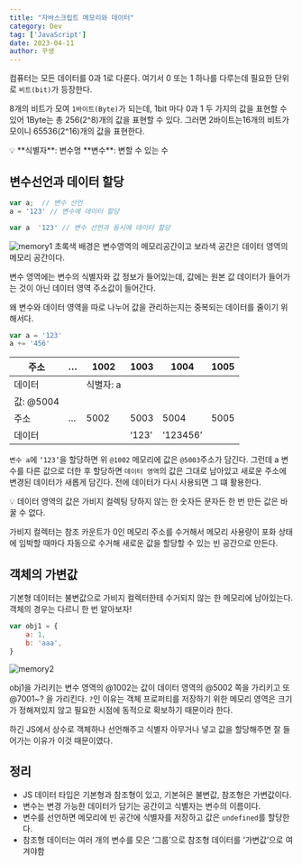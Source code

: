 ```yaml
---
title: "자바스크립트 메모리와 데이터"
category: Dev
tag: ['JavaScript']
date: 2023-04-11
author: 꾸생
---
```


컴퓨터는 모든 데이터를 0과 1로 다룬다. 여기서 0 또는 1 하나를 다루는데 필요한 단위로 `비트(bit)`가 등장한다.

8개의 비트가 모여 `1바이트(Byte)`가 되는데, 1bit 마다 0과 1 두 가지의 값을 표현할 수 있어 1Byte는 총 256(2^8)개의 값을 표현할 수 있다. 그러면 2바이트는16개의 비트가 모이니 65536(2^16)개의 값을 표현한다.

<aside>
💡 **식별자**: 변수명
**변수**: 변할 수 있는 수
</aside>

## 변수선언과 데이터 할당

```jsx
var a;  // 변수 선언
a = '123' // 변수에 데이터 할당

var a  '123' // 변수 선언과 동시에 데이터 할당
```

![memory1](/archive/dev/js-memory-data/js-memory0.webp)
초록색 배경은 변수영역의 메모리공간이고 보라색 공간은 데이터 영역의 메모리 공간이다.

변수 영역에는 변수의 식별자와 값 정보가 들어있는데, 값에는 원본 값 데이터가 들어가는 것이 아닌 데이터 영역 주소값이 들어간다.

왜 변수와 데이터 영역을 따로 나누어 값을 관리하는지는 중복되는 데이터를 줄이기 위해서다.

```jsx
var a = '123'
a += '456'
```

| 주소 | … | 1002 | 1003 | 1004 | 1005 |
| --- | --- | --- | --- | --- | --- |
| 데이터 |  | 식별자: a
값: @5004 |  |  |  |
| 주소 | … | 5002 | 5003 | 5004 | 5005 |
| 데이터 |  |  | ‘123’ | ‘123456’ |  |

`변수 a`에 `‘123’`을 할당하면 위 `@1002` 메모리에 값은 `@5003`주소가 담긴다. 그런데 a 변수를 다른 값으로 더한 후 할당하면 `데이터 영역`의 값은 그대로 남아있고 새로운 주소에 변경된 데이터가 새롭게 담긴다. 전에 데이터가 다시 사용되면 그 떄 활용한다.

<aside>
💡 데이터 영역의 값은 가비지 컬렉팅 당하지 않는 한 숫자든 문자든 한 번 만든 값은 바꿀 수 없다.

</aside>

가비지 컬렉터는 참조 카운트가 0인 메모리 주소를 수거해서 메모리 사용량이 포화 상태에 임박할 때마다 자동으로 수거해 새로운 값을 할당할 수 있는 빈 공간으로 만든다.

## 객체의 가변값

기본형 데이터는 불변값으로 가비지 컬렉터한테 수거되지 않는 한 메모리에 남아있는다. 객체의 경우는 다르니 한 번 알아보자!

```jsx
var obj1 = {
	a: 1,
	b: 'aaa',
}
```

![memory2](/archive/dev/js-memory-data/js-memory1.webp)

obj1을 가리키는 변수 영역의 @1002는 값이 데이터 영역의 @5002 쪽을 가리키고 또 @7001~? 을 가리킨다. `?`인 이유는 객체 프로퍼티를 저장하기 위한 메모리 영역은 크기가 정해져있지 않고 필요한 시점에 동적으로 확보하기 때문이라 한다.

하긴 JS에서 상수로 객체하나 선언해주고 식별자 아무거나 넣고 값을 할당해주면 잘 들어가는 이유가 이것 때문이였다.

## 정리

- JS 데이터 타입은 기본형과 참조형이 있고, 기본혀은 불변값, 참조형은 가변값이다.
- 변수는 변경 가능한 데이터가 담기는 공간이고 식별자는 변수의 이름이다.
- 변수를 선언하면 메모리에 빈 공간에 식별자를 저장하고 값은 `undefined`를 할당한다.
- 참조형 데이터는 여러 개의 변수를 모은 ‘그룹’으로 참조형 데이터를 ‘가변값’으로 여겨야함

